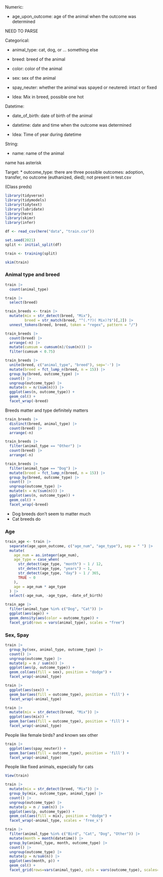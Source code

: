 Numeric:

* age_upon_outcome: age of the animal when the outcome was determined

NEED TO PARSE

Categorical:

* animal_type: cat, dog, or ... something else
* breed: breed of the animal
* color: color of the animal
* sex: sex of the animal
* spay_neuter: whether the animal was spayed or neutered: intact or fixed

- Idea: Mix in breed, possible one hot

Datetime:

* date_of_birth: date of birth of the animal
* datetime: date and time when the outcome was determined

- Idea: Time of year during datetime

String:

* name: name of the animal

name has asterisk

Target:
* outcome_type: there are three possible outcomes: adoption, transfer, no outcome (euthanized, died); not present in test.csv

(Class preds)


```r
library(tidyverse)
library(tidymodels)
library(tidytext)
library(lubridate)
library(here)
library(skimr)
library(infer)
```

```r
df <- read_csv(here("data", "train.csv"))
```

```r
set.seed(2021)
split <- initial_split(df)

train <- training(split)
```

```r
skim(train)
```

### Animal type and breed

```r
train |> 
  count(animal_type)
```

```r
train |> 
  select(breed)
```

```r
train_breeds <- train |> 
  mutate(mix = str_detect(breed, "Mix"),
         breed = str_match(breed, "^(.*?)( Mix)?$")[,2]) |> 
  unnest_tokens(breed, breed, token = "regex", pattern = "/")
```

```r
train_breeds |> 
  count(breed) |> 
  arrange(-n) |> 
  mutate(cumsum = cumsum(n)/(sum(n))) |> 
  filter(cumsum < 0.75)
```

```r
train_breeds |> 
  unite(breed, c("animal_type", "breed"), sep='-') |> 
  mutate(breed = fct_lump_n(breed, n = 15)) |> 
  group_by(breed, outcome_type) |> 
  count() |> 
  ungroup(outcome_type) |> 
  mutate(n = n/(sum(n))) |> 
  ggplot(aes(n, outcome_type)) +
  geom_col() +
  facet_wrap(~breed)
```

Breeds matter and type definitely matters

```r
train_breeds |> 
  distinct(breed, animal_type) |> 
  count(breed) |> 
  arrange(-n)
```

```r
train_breeds |>
  filter(animal_type == "Other") |> 
  count(breed) |> 
  arrange(-n)

train_breeds |> 
  filter(animal_type == "Dog") |> 
  mutate(breed = fct_lump_n(breed, n = 15)) |> 
  group_by(breed, outcome_type) |> 
  count() |> 
  ungroup(outcome_type) |> 
  mutate(n = n/(sum(n))) |> 
  ggplot(aes(n, outcome_type)) +
  geom_col() +
  facet_wrap(~breed)
```

* Dog breeds don't seem to matter much
* Cat breeds do


### Age

```r
train_age <- train |>
  separate(age_upon_outcome, c("age_num", "age_type"), sep = " ") |>
  mutate(
    age_num = as.integer(age_num),
    age_type = case_when(
      str_detect(age_type, "month") ~ 1 / 12,
      str_detect(age_type, "years") ~ 1,
      str_detect(age_type, "day") ~ 1 / 365,
      TRUE ~ 0
    ),
    age = age_num * age_type
  ) |> 
  select(-age_num, -age_type, -date_of_birth)
```

```r
train_age |> 
  filter(animal_type %in% c("Dog", "Cat")) |> 
  ggplot(aes(age)) +
  geom_density(aes(color = outcome_type)) +
  facet_grid(rows = vars(animal_type), scales = "free")
```


### Sex, Spay

```r
train |> 
  group_by(sex, animal_type, outcome_type) |> 
  count() |> 
  ungroup(outcome_type) |> 
  mutate(p = n / sum(n)) |> 
  ggplot(aes(p, outcome_type)) +
  geom_col(aes(fill = sex), position = "dodge") +
  facet_wrap(~animal_type)
```

```r
train |> 
  ggplot(aes(sex)) +
  geom_bar(aes(fill = outcome_type), position = 'fill') +
  facet_wrap(~animal_type)
```


```r
train |> 
  mutate(mix = str_detect(breed, "Mix")) |> 
  ggplot(aes(mix)) +
  geom_bar(aes(fill = outcome_type), position = 'fill') +
  facet_wrap(~animal_type)
```


People like female birds? and known sex other

```r
train |> 
  ggplot(aes(spay_neuter)) +
  geom_bar(aes(fill = outcome_type), position = 'fill') +
  facet_wrap(~animal_type)
```

People like fixed animals, especially for cats

```r
View(train)
```

```r
train |> 
  mutate(mix = str_detect(breed, "Mix")) |> 
  group_by(mix, outcome_type, animal_type) |> 
  count() |> 
  ungroup(outcome_type) |> 
  mutate(p = n / sum(n)) |> 
  ggplot(aes(p, outcome_type)) +
  geom_col(aes(fill = mix), position = "dodge") +
  facet_wrap(~animal_type, scales = 'free_x')
```

```r
train |> 
  filter(animal_type %in% c("Bird", "Cat", "Dog", "Other")) |> 
  mutate(month = month(datetime)) |> 
  group_by(animal_type, month, outcome_type) |> 
  count() |> 
  ungroup(outcome_type) |> 
  mutate(p = n/sum(n)) |> 
  ggplot(aes(month, p)) +
  geom_col() +
  facet_grid(rows=vars(animal_type), cols = vars(outcome_type), scales='free')
```








